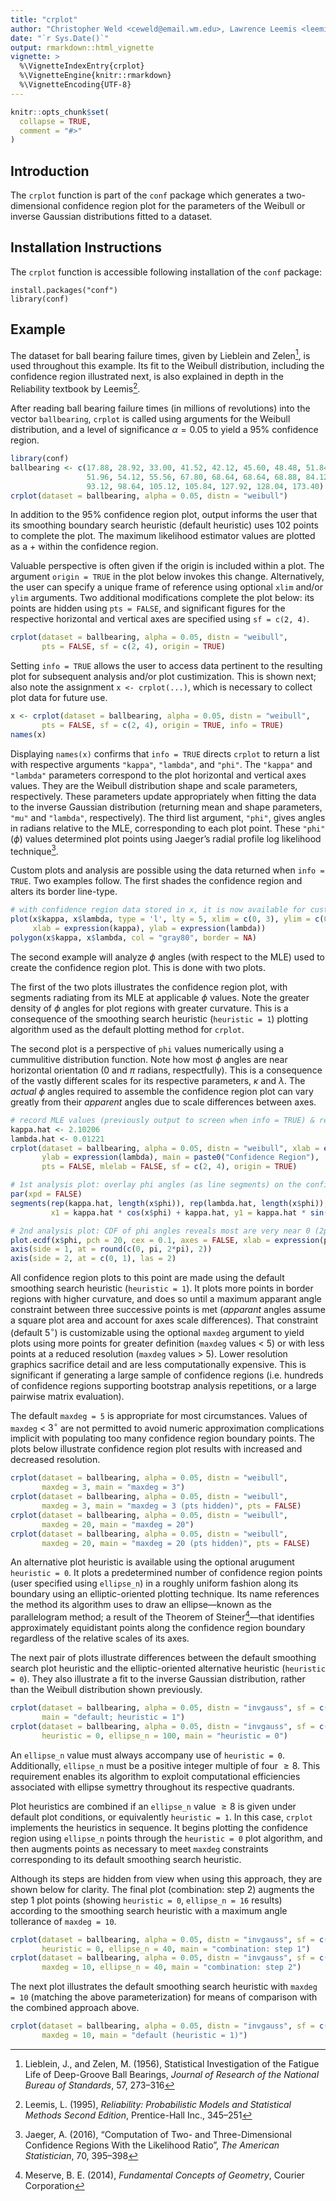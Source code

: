```yaml
---
title: "crplot"
author: "Christopher Weld <ceweld@email.wm.edu>, Lawrence Leemis <leemis@math.wm.edu>"
date: "`r Sys.Date()`"
output: rmarkdown::html_vignette
vignette: >
  %\VignetteIndexEntry{crplot}
  %\VignetteEngine{knitr::rmarkdown}
  %\VignetteEncoding{UTF-8} 
---
```

 

```r
knitr::opts_chunk$set(
  collapse = TRUE,
  comment = "#>"
)
```

## Introduction   
  
The `crplot` function is part of the `conf` package which generates a two-dimensional confidence region plot for the parameters of the Weibull or inverse Gaussian distributions fitted to a dataset.

## Installation Instructions

The `crplot` function is accessible following installation of the `conf` package:

    install.packages("conf")
    library(conf)

## Example

The dataset for ball bearing failure times, given by Lieblein and Zelen^[Lieblein, J., and Zelen, M. (1956), Statistical Investigation of the Fatigue Life of Deep-Groove Ball Bearings, *Journal of Research of the National Bureau of Standards*, 57, 273--316], is used throughout this example.  Its fit to the Weibull distribution, including the confidence region illustrated next, is also explained in depth in the Reliability textbook by Leemis^[Leemis, L. (1995), *Reliability: Probabilistic Models and Statistical Methods Second Edition*, Prentice-Hall Inc., 345--251].

After reading ball bearing failure times (in millions of revolutions) into the vector `ballbearing`, `crplot` is called using arguments for the Weibull distribution, and a level of significance $\alpha = 0.05$ to yield a $95\%$ confidence region.
 
```r
library(conf)
ballbearing <- c(17.88, 28.92, 33.00, 41.52, 42.12, 45.60, 48.48, 51.84,
                 51.96, 54.12, 55.56, 67.80, 68.64, 68.64, 68.88, 84.12,
                 93.12, 98.64, 105.12, 105.84, 127.92, 128.04, 173.40)
crplot(dataset = ballbearing, alpha = 0.05, distn = "weibull") 
```

In addition to the $95\%$ confidence region plot, output informs the user that its smoothing boundary search heuristic (default heuristic) uses 102 points to complete the plot.  The maximum likelihood estimator values are plotted as a + within the confidence region.

Valuable perspective is often given if the origin is included within a plot.  The argument `origin = TRUE` in the plot below invokes this change.  Alternatively, the user can specify a unique frame of reference using optional `xlim` and/or `ylim` arguments.  Two additional modifications complete the plot below: its points are hidden using `pts = FALSE`, and significant figures for the respective horizontal and vertical axes are specified using `sf = c(2, 4)`.

```r
crplot(dataset = ballbearing, alpha = 0.05, distn = "weibull", 
       pts = FALSE, sf = c(2, 4), origin = TRUE)
```
    
Setting `info = TRUE` allows the user to access data pertinent to the resulting plot for subsequent analysis and/or plot custimization.  This is shown next; also note the assignment `x <- crplot(...)`, which is necessary to collect plot data for future use.

```r
x <- crplot(dataset = ballbearing, alpha = 0.05, distn = "weibull", 
       pts = FALSE, sf = c(2, 4), origin = TRUE, info = TRUE)
names(x)
```

Displaying `names(x)` confirms that `info = TRUE` directs `crplot` to return a list with respective arguments `"kappa"`, `"lambda"`, and `"phi"`.  The `"kappa"` and `"lambda"` parameters correspond to the plot horizontal and vertical axes values.  They are the Weibull distribution shape and scale parameters, respectively.  These parameters update appropriately when fitting the data to the inverse Gaussian distribution (returning mean and shape parameters, `"mu"` and `"lambda"`, respectively).  The third list argument, `"phi"`, gives angles in radians relative to the MLE, corresponding to each plot point.  These `"phi"` ($\phi$) values determined plot points using Jaeger's radial profile log likelihood technique^[Jaeger, A. (2016), "Computation of Two- and Three-Dimensional Confidence Regions With the Likelihood Ratio", *The American Statistician*, 70, 395--398].

Custom plots and analysis are possible using the data returned when `info = TRUE`.  Two examples follow.  The first shades the confidence region and alters its border line-type.  
 
```r
# with confidence region data stored in x, it is now available for custom graphics
plot(x$kappa, x$lambda, type = 'l', lty = 5, xlim = c(0, 3), ylim = c(0, 0.0163),
     xlab = expression(kappa), ylab = expression(lambda))
polygon(x$kappa, x$lambda, col = "gray80", border = NA)
```

The second example will analyze $\phi$ angles (with respect to the MLE) used to create the confidence region plot.  This is done with two plots.  

The first of the two plots illustrates the confidence region plot, with segments radiating from its MLE at applicable $\phi$ values.  Note the greater density of $\phi$ angles for plot regions with greater curvature.  This is a consequence of the smoothing search heuristic (`heuristic = 1`) plotting algorithm used as the default plotting method for `crplot`.

The second plot is a perspective of `phi` values numerically using a cummulitive distribution function.  Note how most $\phi$ angles are near horizontal orientation ($0$ and $\pi$ radians, respectfully).  This is a consequence of the vastly different scales for its respective parameters, $\kappa$ and $\lambda$.  The *actual* $\phi$ angles required to assemble the confidence region plot can vary greatly from their *apparent* angles due to scale differences between axes.

```r
# record MLE values (previously output to screen when info = TRUE) & reproduce CR plot
kappa.hat <- 2.10206
lambda.hat <- 0.01221
crplot(dataset = ballbearing, alpha = 0.05, distn = "weibull", xlab = expression(kappa), 
       ylab = expression(lambda), main = paste0("Confidence Region"),
       pts = FALSE, mlelab = FALSE, sf = c(2, 4), origin = TRUE)

# 1st analysis plot: overlay phi angles (as line segments) on the confidence region plot
par(xpd = FALSE)
segments(rep(kappa.hat, length(x$phi)), rep(lambda.hat, length(x$phi)),
         x1 = kappa.hat * cos(x$phi) + kappa.hat, y1 = kappa.hat * sin(x$phi) + lambda.hat, lwd = 0.2)

# 2nd analysis plot: CDF of phi angles reveals most are very near 0 (2pi) and pi
plot.ecdf(x$phi, pch = 20, cex = 0.1, axes = FALSE, xlab = expression(phi), ylab = "", main = "CDF")
axis(side = 1, at = round(c(0, pi, 2*pi), 2))
axis(side = 2, at = c(0, 1), las = 2)
```

All confidence region plots to this point are made using the default smoothing search heuristic (`heuristic = 1`).  It plots more points in border regions with higher curvature, and does so until a maximum apparant angle constraint between three successive points is met (*apparant* angles assume a square plot area and account for axes scale differences).  That constraint (default $5^\circ$) is customizable using the optional `maxdeg` argument to yield plots using more points for greater definition (`maxdeg` values < 5) or with less points at a reduced resolution (`maxdeg` values > 5).  Lower resolution graphics sacrifice detail and are less computationally expensive.  This is significant if generating a large sample of confidence regions (i.e. hundreds of confidence regions supporting bootstrap analysis repetitions, or a large pairwise matrix evaluation).

The default `maxdeg = 5` is appropriate for most circumstances.  Values of `maxdeg` < $3^\circ$ are not permitted to avoid numeric approximation complications implicit with populating too many confidence region boundary points. The plots below illustrate confidence region plot results with increased and decreased resolution.

```r
crplot(dataset = ballbearing, alpha = 0.05, distn = "weibull", 
       maxdeg = 3, main = "maxdeg = 3")
crplot(dataset = ballbearing, alpha = 0.05, distn = "weibull", 
       maxdeg = 3, main = "maxdeg = 3 (pts hidden)", pts = FALSE)
crplot(dataset = ballbearing, alpha = 0.05, distn = "weibull", 
       maxdeg = 20, main = "maxdeg = 20")
crplot(dataset = ballbearing, alpha = 0.05, distn = "weibull", 
       maxdeg = 20, main = "maxdeg = 20 (pts hidden)", pts = FALSE)
```

An alternative plot heuristic is available using the optional arugument `heuristic = 0`.  It plots a predetermined number of confidence region points (user specified using `ellipse_n`) in a roughly uniform fashion along its boundary using an elliptic-oriented plotting technique.  Its name references the method its algorithm uses to draw an ellipse---known as the parallelogram method; a result of the Theorem of Steiner^[Meserve, B. E. (2014), *Fundamental Concepts of Geometry*, Courier Corporation]---that identifies approximately equidistant points along the confidence region boundary regardless of the relative scales of its axes.

The next pair of plots illustrate differences between the default smoothing search plot heuristic and the elliptic-oriented alternative heuristic (`heuristic = 0`).  They also illustrate a fit to the inverse Gaussian distribution, rather than the Weibull distribution shown previously.

```r
crplot(dataset = ballbearing, alpha = 0.05, distn = "invgauss", sf = c(2, 2),
       main = "default; heuristic = 1")
crplot(dataset = ballbearing, alpha = 0.05, distn = "invgauss", sf = c(2, 2), 
       heuristic = 0, ellipse_n = 100, main = "heuristic = 0")
```

An `ellipse_n` value must always accompany use of `heuristic = 0`.  Additionally, `ellipse_n` must be a positive integer multiple of four $\geq 8$.  This requirement enables its algorithm to exploit computational efficiencies associated with ellipse symettry throughout its respective quadrants.

Plot heuristics are combined if an `ellipse_n` value $\geq 8$ is given under default plot conditions, or equivalently `heuristic = 1`.  In this case, `crplot` implements the heuristics in sequence.  It begins plotting the confidence region using `ellipse_n` points through the `heuristic = 0` plot algorithm, and then augments points as necessary to meet `maxdeg` constraints corresponding to its default smoothing search heuristic.  

Although its steps are hidden from view when using this approach, they are shown below for clarity.  The final plot (combination: step 2) augments the step 1 plot points (showing `heuristic = 0`, `ellipse_n = 16` results) according to the smoothing search heuristic with a maximum angle tollerance of `maxdeg = 10`.   

```r
crplot(dataset = ballbearing, alpha = 0.05, distn = "invgauss", sf = c(2, 2),
       heuristic = 0, ellipse_n = 40, main = "combination: step 1")
crplot(dataset = ballbearing, alpha = 0.05, distn = "invgauss", sf = c(2, 2), 
       maxdeg = 10, ellipse_n = 40, main = "combination: step 2")
```

The next plot illustrates the default smoothing search heuristic with `maxdeg = 10` (matching the above parameterization) for means of comparison with the combined approach above.

```r
crplot(dataset = ballbearing, alpha = 0.05, distn = "invgauss", sf = c(2, 2), 
       maxdeg = 10, main = "default (heuristic = 1)")
```

